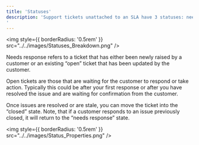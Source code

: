 ```yaml
---
title: 'Statuses'
description: 'Support tickets unattached to an SLA have 3 statuses: needs response, open, and closed.  
'
---
```


<img
  style={{ borderRadius: '0.5rem' }}
  src="../../images/Statuses_Breakdown.png"
/>

Needs response refers to a ticket that has either been newly raised by a customer or an existing “open” ticket that has been updated by the customer. 

Open tickets are those that are waiting for the customer to respond or take action. Typically this could be after your first response or after you have resolved the issue and are waiting for confirmation from the customer. 

Once issues are resolved or are stale, you can move the ticket into the “closed” state. Note, that if a customer responds to an issue previously closed, it will return to the “needs response” state. 

<img
  style={{ borderRadius: '0.5rem' }}
  src="../../images/Status_Properties.png"
/>
